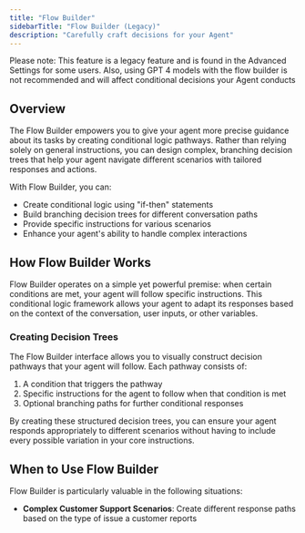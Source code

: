 ```yaml
---
title: "Flow Builder"
sidebarTitle: "Flow Builder (Legacy)"
description: "Carefully craft decisions for your Agent"
---
```


<Warning>Please note: This feature is a legacy feature and is found in the Advanced Settings for some users. Also, using GPT 4 models with the flow builder is not recommended and will affect conditional decisions your Agent conducts</Warning>

## Overview

The Flow Builder empowers you to give your agent more precise guidance about its tasks by creating conditional logic pathways. Rather than relying solely on general instructions, you can design complex, branching decision trees that help your agent navigate different scenarios with tailored responses and actions.

With Flow Builder, you can:

* Create conditional logic using "if-then" statements
* Build branching decision trees for different conversation paths
* Provide specific instructions for various scenarios
* Enhance your agent's ability to handle complex interactions

## How Flow Builder Works

Flow Builder operates on a simple yet powerful premise: when certain conditions are met, your agent will follow specific instructions. This conditional logic framework allows your agent to adapt its responses based on the context of the conversation, user inputs, or other variables.

### Creating Decision Trees

The Flow Builder interface allows you to visually construct decision pathways that your agent will follow. Each pathway consists of:

1. A condition that triggers the pathway
2. Specific instructions for the agent to follow when that condition is met
3. Optional branching paths for further conditional responses

By creating these structured decision trees, you can ensure your agent responds appropriately to different scenarios without having to include every possible variation in your core instructions.

## When to Use Flow Builder

Flow Builder is particularly valuable in the following situations:

* **Complex Customer Support Scenarios**: Create different response paths based on the type of issue a customer reports
